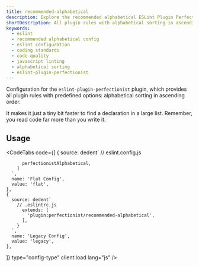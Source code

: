 ```yaml
---
title: recommended-alphabetical
description: Explore the recommended alphabetical ESLint Plugin Perfectionist configuration for sorting and organizing your code. Improve code readability and maintain a consistent coding style with this setup
shortDescription: All plugin rules with alphabetical sorting in ascending order
keywords:
  - eslint
  - recommended alphabetical config
  - eslint configuration
  - coding standards
  - code quality
  - javascript linting
  - alphabetical sorting
  - eslint-plugin-perfectionist
---
```



Configuration for the `eslint-plugin-perfectionist` plugin, which provides all plugin rules with predefined options: alphabetical sorting in ascending order.

It makes it just a tiny bit faster to find a declaration in a large list. Remember, you read code far more than you write it.

## Usage

<CodeTabs
  code={[
    {
      source: dedent`
        // eslint.config.js

          perfectionistAlphabetical,
        ]
      `,
      name: 'Flat Config',
      value: 'flat',
    },
    {
      source: dedent`
        // .eslintrc.js
          extends: [
            'plugin:perfectionist/recommended-alphabetical',
          ],
        }
      `,
      name: 'Legacy Config',
      value: 'legacy',
    },

]}
type="config-type"
client:load
lang="js"
/>

